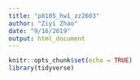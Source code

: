 ```yaml
---
title: "p8105_hw1_zz2603"
author: "Ziyi Zhao"
date: "9/16/2019"
output: html_document
---
```


```r
knitr::opts_chunk$set(echo = TRUE)
library(tidyverse)

```


```r


```


```r

```

